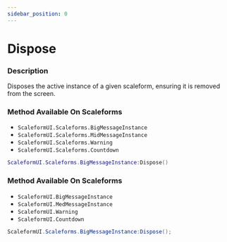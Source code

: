 ```yaml
---
sidebar_position: 0
---
```


# Dispose



### Description

Disposes the active instance of a given scaleform, ensuring it is removed from the screen.

<Tabs>
<TabItem value="lua" label="Lua">

### Method Available On Scaleforms

- `ScaleformUI.Scaleforms.BigMessageInstance`
- `ScaleformUI.Scaleforms.MidMessageInstance`
- `ScaleformUI.Scaleforms.Warning`
- `ScaleformUI.Scaleforms.Countdown`

```lua
ScaleformUI.Scaleforms.BigMessageInstance:Dispose()
```
</TabItem>

<TabItem value="csharp" label="C#">

### Method Available On Scaleforms

- `ScaleformUI.BigMessageInstance`
- `ScaleformUI.MedMessageInstance`
- `ScaleformUI.Warning`
- `ScaleformUI.Countdown`

```csharp
ScaleformUI.Scaleforms.BigMessageInstance:Dispose();
```
</TabItem>
</Tabs>